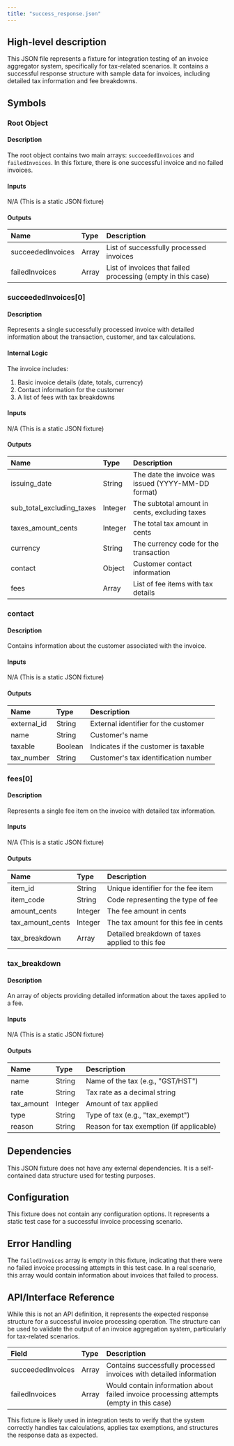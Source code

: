```yaml
---
title: "success_response.json"
---
```


## High-level description
This JSON file represents a fixture for integration testing of an invoice aggregator system, specifically for tax-related scenarios. It contains a successful response structure with sample data for invoices, including detailed tax information and fee breakdowns.

## Symbols

### Root Object
#### Description
The root object contains two main arrays: `succeededInvoices` and `failedInvoices`. In this fixture, there is one successful invoice and no failed invoices.

#### Inputs
N/A (This is a static JSON fixture)

#### Outputs
| Name | Type | Description |
|:-----|:-----|:------------|
| succeededInvoices | Array | List of successfully processed invoices |
| failedInvoices | Array | List of invoices that failed processing (empty in this case) |

### succeededInvoices[0]
#### Description
Represents a single successfully processed invoice with detailed information about the transaction, customer, and tax calculations.

#### Internal Logic
The invoice includes:
1. Basic invoice details (date, totals, currency)
2. Contact information for the customer
3. A list of fees with tax breakdowns

#### Inputs
N/A (This is a static JSON fixture)

#### Outputs
| Name | Type | Description |
|:-----|:-----|:------------|
| issuing_date | String | The date the invoice was issued (YYYY-MM-DD format) |
| sub_total_excluding_taxes | Integer | The subtotal amount in cents, excluding taxes |
| taxes_amount_cents | Integer | The total tax amount in cents |
| currency | String | The currency code for the transaction |
| contact | Object | Customer contact information |
| fees | Array | List of fee items with tax details |

### contact
#### Description
Contains information about the customer associated with the invoice.

#### Inputs
N/A (This is a static JSON fixture)

#### Outputs
| Name | Type | Description |
|:-----|:-----|:------------|
| external_id | String | External identifier for the customer |
| name | String | Customer's name |
| taxable | Boolean | Indicates if the customer is taxable |
| tax_number | String | Customer's tax identification number |

### fees[0]
#### Description
Represents a single fee item on the invoice with detailed tax information.

#### Inputs
N/A (This is a static JSON fixture)

#### Outputs
| Name | Type | Description |
|:-----|:-----|:------------|
| item_id | String | Unique identifier for the fee item |
| item_code | String | Code representing the type of fee |
| amount_cents | Integer | The fee amount in cents |
| tax_amount_cents | Integer | The tax amount for this fee in cents |
| tax_breakdown | Array | Detailed breakdown of taxes applied to this fee |

### tax_breakdown
#### Description
An array of objects providing detailed information about the taxes applied to a fee.

#### Inputs
N/A (This is a static JSON fixture)

#### Outputs
| Name | Type | Description |
|:-----|:-----|:------------|
| name | String | Name of the tax (e.g., "GST/HST") |
| rate | String | Tax rate as a decimal string |
| tax_amount | Integer | Amount of tax applied |
| type | String | Type of tax (e.g., "tax_exempt") |
| reason | String | Reason for tax exemption (if applicable) |

## Dependencies
This JSON fixture does not have any external dependencies. It is a self-contained data structure used for testing purposes.

## Configuration
This fixture does not contain any configuration options. It represents a static test case for a successful invoice processing scenario.

## Error Handling
The `failedInvoices` array is empty in this fixture, indicating that there were no failed invoice processing attempts in this test case. In a real scenario, this array would contain information about invoices that failed to process.

## API/Interface Reference
While this is not an API definition, it represents the expected response structure for a successful invoice processing operation. The structure can be used to validate the output of an invoice aggregation system, particularly for tax-related scenarios.

| Field | Type | Description |
|:------|:-----|:------------|
| succeededInvoices | Array | Contains successfully processed invoices with detailed information |
| failedInvoices | Array | Would contain information about failed invoice processing attempts (empty in this case) |

This fixture is likely used in integration tests to verify that the system correctly handles tax calculations, applies tax exemptions, and structures the response data as expected.